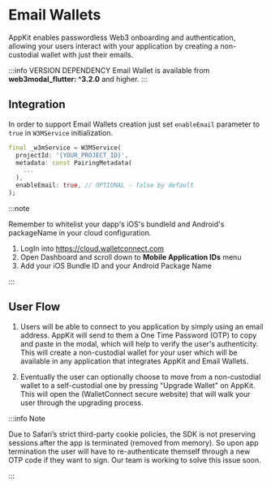 
# Email Wallets

AppKit enables passwordless Web3 onboarding and authentication, allowing your users interact with your application by creating a non-custodial wallet with just their emails.


:::info VERSION DEPENDENCY
Email Wallet is available from **web3modal_flutter: ^3.2.0** and higher.
:::

## Integration

In order to support Email Wallets creation just set `enableEmail` parameter to `true` in `W3MService` initialization.

```dart
final _w3mService = W3MService(
  projectId: '{YOUR_PROJECT_ID}',
  metadata: const PairingMetadata(
    ...
  ),
  enableEmail: true, // OPTIONAL - false by default
);
```

:::note

Remember to whitelist your dapp's iOS's bundleId and Android's packageName in your cloud configuration.

1. LogIn into https://cloud.walletconnect.com
2. Open Dashboard and scroll down to **Mobile Application IDs** menu
3. Add your iOS Bundle ID and your Android Package Name

:::

## User Flow

1. Users will be able to connect to you application by simply using an email address. AppKit will send to them a One Time Password (OTP) to copy and paste in the modal, which will help to verify the user's authenticity. This will create a non-custodial wallet for your user which will be available in any application that integrates AppKit and Email Wallets.

2. Eventually the user can optionally choose to move from a non-custodial wallet to a self-custodial one by pressing "Upgrade Wallet" on AppKit. This will open the (WalletConnect secure website) that will walk your user through the upgrading process.

:::info Note

Due to Safari’s strict third-party cookie policies, the SDK is not preserving sessions after the app is terminated (removed from memory). So upon app termination the user will have to re-authenticate themself through a new OTP code if they want to sign. Our team is working to solve this issue soon.

:::
